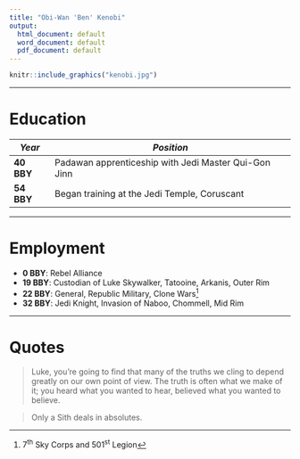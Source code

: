 ```yaml
---
title: "Obi-Wan 'Ben' Kenobi"
output:
  html_document: default
  word_document: default
  pdf_document: default
---
```


```r
knitr::include_graphics("kenobi.jpg")
```

***

# Education

*Year* | *Position*
------ | -------------
**40 BBY** | Padawan apprenticeship with Jedi Master Qui-Gon Jinn
**54 BBY** | Began training at the Jedi Temple, Coruscant

***

# Employment

- **0 BBY**: Rebel Alliance
- **19 BBY**: Custodian of Luke Skywalker, Tatooine, Arkanis, Outer Rim
- **22 BBY**: General, Republic Military, Clone Wars^[7^th^ Sky Corps and 501^st^ Legion]
- **32 BBY**: Jedi Knight, Invasion of Naboo, Chommell, Mid Rim

***

# Quotes

> Luke, you’re going to find that many of the truths we cling to depend greatly on our own point of view.
> The truth is often what we make of it; you heard what you wanted to hear, believed what you wanted to believe.

> Only a Sith deals in absolutes.

